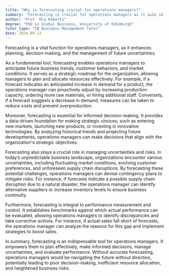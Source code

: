 ```yaml
---
title: "Why is forecasting crucial for operations managers?"
summary: "Forecasting is crucial for operations managers as it aids in planning, decision making, and managing future uncertainties."
author: "Prof. Mia Roberts"
degree: "PhD in Global Business, University of Edinburgh"
tutor_type: "IB Business Management Tutor"
date: 2024-09-12
---
```


Forecasting is a vital function for operations managers, as it enhances planning, decision-making, and the management of future uncertainties.

As a fundamental tool, forecasting enables operations managers to anticipate future business trends, customer behaviors, and market conditions. It serves as a strategic roadmap for the organization, allowing managers to plan and allocate resources effectively. For example, if a forecast indicates an anticipated increase in demand for a product, the operations manager can proactively adjust by increasing production capacity, ordering more raw materials, or hiring additional staff. Conversely, if a forecast suggests a decrease in demand, measures can be taken to reduce costs and prevent overproduction.

Moreover, forecasting is essential for informed decision-making. It provides a data-driven foundation for making strategic choices, such as entering new markets, launching new products, or investing in innovative technologies. By analyzing historical trends and projecting future developments, operations managers can make decisions that align with the organization's strategic objectives.

Forecasting also plays a crucial role in managing uncertainties and risks. In today’s unpredictable business landscape, organizations encounter various uncertainties, including fluctuating market conditions, evolving customer preferences, and unforeseen supply chain disruptions. By forecasting these potential challenges, operations managers can devise contingency plans to mitigate risks. For instance, if forecasts indicate a possible supply chain disruption due to a natural disaster, the operations manager can identify alternative suppliers or increase inventory levels to ensure business continuity.

Furthermore, forecasting is integral to performance measurement and control. It establishes benchmarks against which actual performance can be evaluated, allowing operations managers to identify discrepancies and take corrective actions. For instance, if actual sales fall short of forecasts, the operations manager can analyze the reasons for this gap and implement strategies to boost sales.

In summary, forecasting is an indispensable tool for operations managers. It empowers them to plan effectively, make informed decisions, manage uncertainties, and evaluate performance. Without accurate forecasting, operations managers would be navigating the future without direction, potentially leading to poor decision-making, inefficient resource allocation, and heightened business risks.
    
